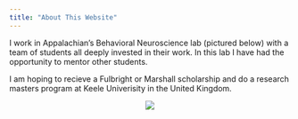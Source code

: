 ```yaml
---
title: "About This Website"
---
```


I work in Appalachian's Behavioral Neuroscience lab (pictured below) with a team of students all deeply invested in their work. In this lab I have had the opportunity to mentor other students. 

I am hoping to recieve a Fulbright or Marshall scholarship and do a research masters program at Keele Univerisity in the United Kingdom.

<p style= "text-align: center;"> <img src= "croppedpic.jpg"> </p>


